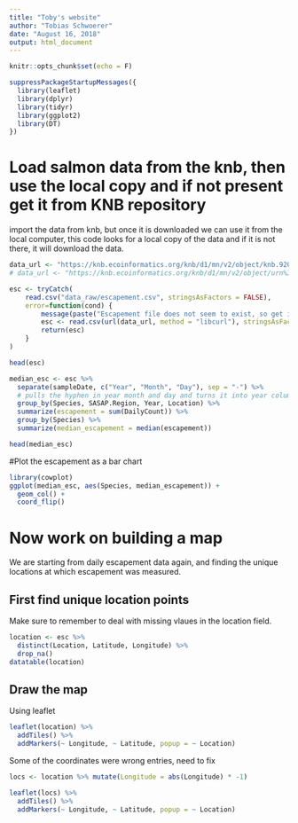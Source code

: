 ```yaml
---
title: "Toby's website"
author: "Tobias Schwoerer"
date: "August 16, 2018"
output: html_document
---
```


```r
knitr::opts_chunk$set(echo = F)
```

```r
suppressPackageStartupMessages({
  library(leaflet)
  library(dplyr)
  library(tidyr)
  library(ggplot2)
  library(DT)
})
```

# Load salmon data from the knb, then use the local copy and if not present get it from KNB repository 
import the data from knb, but once it is downloaded we can use it from the local computer, this code looks for a local copy of the data and if it is not there, it will download the data. 
```r
data_url <- "https://knb.ecoinformatics.org/knb/d1/mn/v2/object/knb.92020.1"
# data_url <- "https://knb.ecoinformatics.org/knb/d1/mn/v2/object/urn%3Auuid%3Af119a05b-bbe7-4aea-93c6-85434dcb1c5e"

esc <- tryCatch(
    read.csv("data_raw/escapement.csv", stringsAsFactors = FALSE),
    error=function(cond) {
        message(paste("Escapement file does not seem to exist, so get it from the KNB."))
        esc <- read.csv(url(data_url, method = "libcurl"), stringsAsFactors = FALSE)
        return(esc)
    }
)

head(esc)
```

```r
median_esc <- esc %>% 
  separate(sampleDate, c("Year", "Month", "Day"), sep = "-") %>% 
  # pulls the hyphen in year month and day and turns it into year column, month, and day
  group_by(Species, SASAP.Region, Year, Location) %>% 
  summarize(escapement = sum(DailyCount)) %>% 
  group_by(Species) %>% 
  summarize(median_escapement = median(escapement))

head(median_esc)
```


#Plot the escapement as a bar chart

```r
library(cowplot)
ggplot(median_esc, aes(Species, median_escapement)) +
  geom_col() +
  coord_flip()

```

# Now work on building a map
We are starting from daily escapement data again, and finding the unique locations at which escapement was measured. 

## First find unique location points

Make sure to remember to deal with missing vlaues in the location field. 
```r
location <- esc %>% 
  distinct(Location, Latitude, Longitude) %>% 
  drop_na()
datatable(location)
```

## Draw the map
Using leaflet
```r
leaflet(location) %>% 
  addTiles() %>% 
  addMarkers(~ Longitude, ~ Latitude, popup = ~ Location)

```

Some of the coordinates were wrong entries, need to fix
```r
locs <- location %>% mutate(Longitude = abs(Longitude) * -1)

leaflet(locs) %>% 
  addTiles() %>% 
  addMarkers(~ Longitude, ~ Latitude, popup = ~ Location)
```


